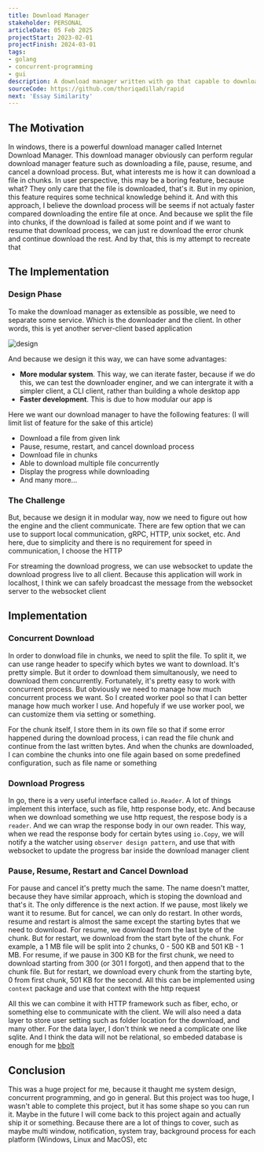 ```yaml
---
title: Download Manager
stakeholder: PERSONAL
articleDate: 05 Feb 2025
projectStart: 2023-02-01
projectFinish: 2024-03-01
tags: 
- golang
- concurrent-programming
- gui
description: A download manager written with go that capable to download file in chunks. Resulting more performant download process
sourceCode: https://github.com/thoriqadillah/rapid
next: 'Essay Similarity'
---
```


## The Motivation
In windows, there is a powerful download manager called Internet Download Manager. This download manager obviously can perform regular download manager feature such as downloading a file, pause, resume, and cancel a download process. But, what interests me is how it can download a file in chunks. In user perspective, this may be a boring feature, because what? They only care that the file is downloaded, that's it. But in my opinion, this feature requires some technical knowledge behind it. And with this approach, I believe the download process will be seems if not actualy faster compared downloading the entire file at once. And because we split the file into chunks, if the download is failed at some point and if we want to resume that download process, we can just re download the error chunk and continue download the rest. And by that, this is my attempt to recreate that

## The Implementation
### Design Phase
To make the download manager as extensible as possible, we need to separate some service. Which is the downloader and the client. In other words, this is yet another server-client based application

![design](/article-assets/design-rapid.svg)

And because we design it this way, we can have some advantages:
-  **More modular system**. This way, we can iterate faster, because if we do this, we can test the downloader enginer, and we can intergrate it with a simpler client, a CLI client, rather than building a whole desktop app
-  **Faster development**. This is due to how modular our app is

Here we want our download manager to have the following features: (I will limit list of feature for the sake of this article)
-  Download a file from given link
-  Pause, resume, restart, and cancel download process
-  Download file in chunks
-  Able to download multiple file concurrently
-  Display the progress while downloading
-  And many more...

### The Challenge
But, because we design it in modular way, now we need to figure out how the engine and the client communicate. There are few option that we can use to support local communication, gRPC, HTTP, unix socket, etc. And here, due to simplicity and there is no requirement for speed in communication, I choose the HTTP

For streaming the download progress, we can use websocket to update the download progress live to all client. Because this application will work in localhost, I think we can safely broadcast the message from the websocket server to the websocket client

## Implementation
### Concurrent Download
In order to donwload file in chunks, we need to split the file. To split it, we can use range header to specify which bytes we want to download. It's pretty simple. But it order to download them simultanously, we need to download them concurrently. Fortunately, it's pretty easy to work with concurrent process. But obviously we need to manage how much concurrent process we want. So I created worker pool so that I can better manage how much worker I use. And hopefuly if we use worker pool, we can customize them via setting or something.

For the chunk itself, I store them in its own file so that if some error happened during the download process, i can read the file chunk and continue from the last written bytes. And when the chunks are downloaded, I can combine the chunks into one file again based on some predefined configuration, such as file name or something

### Download Progress
In go, there is a very useful interface called `io.Reader`. A lot of things implement this interface, such as file, http response body, etc. And because when we download something we use http request, the respose body is a `reader`. And we can wrap the response body in our own reader. This way, when we read the response body for certain bytes using `io.Copy`, we will notify a the watcher using `observer design pattern`, and use that with websocket to update the progress bar inside the download manager client

### Pause, Resume, Restart and Cancel Download
For pause and cancel it's pretty much the same. The name doesn't matter, because they have similar approach, which is stoping the download and that's it. The only difference is the next action. If we pause, most likely we want it to resume. But for cancel, we can only do restart. In other words, resume and restart is almost the same except the starting bytes that we need to download. For resume, we download from the last byte of the chunk. But for restart, we download from the start byte of the chunk. For example, a 1 MB file will be split into 2 chunks, 0 - 500 KB and 501 KB - 1 MB. For resume, if we pause in 300 KB for the first chunk, we need to download starting from 300 (or 301 I forgot), and then append that to the chunk file. But for restart, we download every chunk from the starting byte, 0 from first chunk, 501 KB for the second. All this can be implemented using `context` package and use that context with the http request

All this we can combine it with HTTP framework such as fiber, echo, or something else to communicate with the client. We will also need a data layer to store user setting such as folder location for the download, and many other. For the data layer, I don't think we need a complicate one like sqlite. And I think the data will not be relational, so embeded database is enough for me [bbolt](https://github.com/etcd-io/bbolt)

## Conclusion
This was a huge project for me, because it thaught me system design, concurrent programming, and go in general. But this project was too huge, I wasn't able to complete this project, but it has some shape so you can run it. Maybe in the future I will come back to this project again and actually ship it or something. Because there are a lot of things to cover, such as maybe multi window, notification, system tray, background process for each platform (Windows, Linux and MacOS), etc